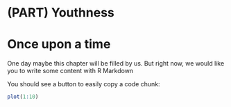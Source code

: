 # (PART) Youthness {-}

# Once upon a time

One day maybe this chapter will be filled by us. But right now, we would
like you to write some content with R Markdown 


You should see a button to easily copy a code chunk:

```r
plot(1:10)
```
